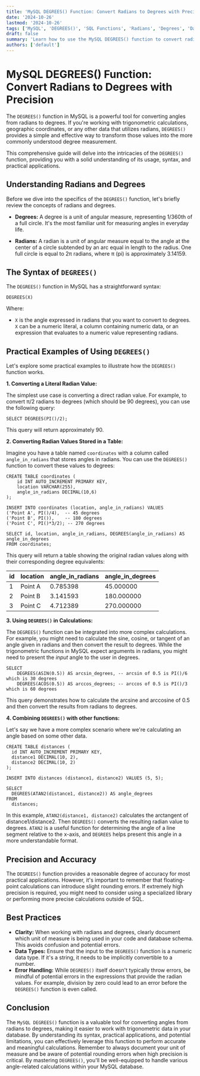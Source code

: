 ```yaml
---
title: 'MySQL DEGREES() Function: Convert Radians to Degrees with Precision'
date: '2024-10-26'
lastmod: '2024-10-26'
tags: ['MySQL', 'DEGREES()', 'SQL Functions', 'Radians', 'Degrees', 'Database', 'Trigonometry']
draft: false
summary: 'Learn how to use the MySQL DEGREES() function to convert radian values into degrees. Explore practical examples and understand its application in trigonometric calculations within your database.'
authors: ['default']
---
```


# MySQL DEGREES() Function: Convert Radians to Degrees with Precision

The `DEGREES()` function in MySQL is a powerful tool for converting angles from radians to degrees. If you're working with trigonometric calculations, geographic coordinates, or any other data that utilizes radians, `DEGREES()` provides a simple and effective way to transform those values into the more commonly understood degree measurement.

This comprehensive guide will delve into the intricacies of the `DEGREES()` function, providing you with a solid understanding of its usage, syntax, and practical applications.

## Understanding Radians and Degrees

Before we dive into the specifics of the `DEGREES()` function, let's briefly review the concepts of radians and degrees.

- **Degrees:** A degree is a unit of angular measure, representing 1/360th of a full circle. It's the most familiar unit for measuring angles in everyday life.

- **Radians:** A radian is a unit of angular measure equal to the angle at the center of a circle subtended by an arc equal in length to the radius. One full circle is equal to 2π radians, where π (pi) is approximately 3.14159.

## The Syntax of `DEGREES()`

The `DEGREES()` function in MySQL has a straightforward syntax:

```plaintext
DEGREES(X)
```

Where:

- `X` is the angle expressed in radians that you want to convert to degrees. `X` can be a numeric literal, a column containing numeric data, or an expression that evaluates to a numeric value representing radians.

## Practical Examples of Using `DEGREES()`

Let's explore some practical examples to illustrate how the `DEGREES()` function works.

**1. Converting a Literal Radian Value:**

The simplest use case is converting a direct radian value. For example, to convert π/2 radians to degrees (which should be 90 degrees), you can use the following query:

```plaintext
SELECT DEGREES(PI()/2);
```

This query will return approximately 90.

**2. Converting Radian Values Stored in a Table:**

Imagine you have a table named `coordinates` with a column called `angle_in_radians` that stores angles in radians. You can use the `DEGREES()` function to convert these values to degrees:

```plaintext
CREATE TABLE coordinates (
    id INT AUTO_INCREMENT PRIMARY KEY,
    location VARCHAR(255),
    angle_in_radians DECIMAL(10,6)
);

INSERT INTO coordinates (location, angle_in_radians) VALUES
('Point A', PI()/4),  -- 45 degrees
('Point B', PI()),    -- 180 degrees
('Point C', PI()*3/2); -- 270 degrees

SELECT id, location, angle_in_radians, DEGREES(angle_in_radians) AS angle_in_degrees
FROM coordinates;
```

This query will return a table showing the original radian values along with their corresponding degree equivalents:

| id  | location | angle_in_radians | angle_in_degrees |
| --- | -------- | ---------------- | ---------------- |
| 1   | Point A  | 0.785398         | 45.000000        |
| 2   | Point B  | 3.141593         | 180.000000       |
| 3   | Point C  | 4.712389         | 270.000000       |

**3. Using `DEGREES()` in Calculations:**

The `DEGREES()` function can be integrated into more complex calculations. For example, you might need to calculate the sine, cosine, or tangent of an angle given in radians and then convert the result to degrees. While the trigonometric functions in MySQL expect arguments in radians, you might need to present the _input_ angle to the user in degrees.

```plaintext
SELECT
    DEGREES(ASIN(0.5)) AS arcsin_degrees, -- arcsin of 0.5 is PI()/6 which is 30 degrees
    DEGREES(ACOS(0.5)) AS arccos_degrees; -- arccos of 0.5 is PI()/3 which is 60 degrees
```

This query demonstrates how to calculate the arcsine and arccosine of 0.5 and then convert the results from radians to degrees.

**4. Combining `DEGREES()` with other functions:**

Let's say we have a more complex scenario where we're calculating an angle based on some other data.

```plaintext
CREATE TABLE distances (
  id INT AUTO_INCREMENT PRIMARY KEY,
  distance1 DECIMAL(10, 2),
  distance2 DECIMAL(10, 2)
);

INSERT INTO distances (distance1, distance2) VALUES (5, 5);

SELECT
  DEGREES(ATAN2(distance1, distance2)) AS angle_degrees
FROM
  distances;
```

In this example, `ATAN2(distance1, distance2)` calculates the arctangent of distance1/distance2. Then `DEGREES()` converts the resulting radian value to degrees. `ATAN2` is a useful function for determining the angle of a line segment relative to the x-axis, and `DEGREES` helps present this angle in a more understandable format.

## Precision and Accuracy

The `DEGREES()` function provides a reasonable degree of accuracy for most practical applications. However, it's important to remember that floating-point calculations can introduce slight rounding errors. If extremely high precision is required, you might need to consider using a specialized library or performing more precise calculations outside of SQL.

## Best Practices

- **Clarity:** When working with radians and degrees, clearly document which unit of measure is being used in your code and database schema. This avoids confusion and potential errors.
- **Data Types:** Ensure that the input to the `DEGREES()` function is a numeric data type. If it's a string, it needs to be implicitly convertible to a number.
- **Error Handling:** While `DEGREES()` itself doesn't typically throw errors, be mindful of potential errors in the expressions that provide the radian values. For example, division by zero could lead to an error before the `DEGREES()` function is even called.

## Conclusion

The `MySQL DEGREES()` function is a valuable tool for converting angles from radians to degrees, making it easier to work with trigonometric data in your database. By understanding its syntax, practical applications, and potential limitations, you can effectively leverage this function to perform accurate and meaningful calculations. Remember to always document your unit of measure and be aware of potential rounding errors when high precision is critical. By mastering `DEGREES()`, you'll be well-equipped to handle various angle-related calculations within your MySQL database.
